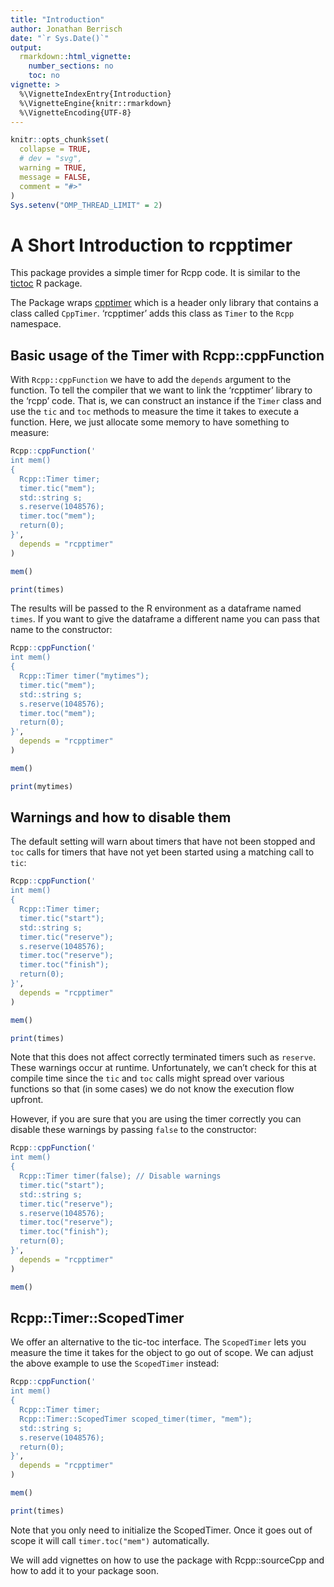 ```yaml
---
title: "Introduction"
author: Jonathan Berrisch
date: "`r Sys.Date()`"
output:
  rmarkdown::html_vignette:
    number_sections: no
    toc: no
vignette: >
  %\VignetteIndexEntry{Introduction}
  %\VignetteEngine{knitr::rmarkdown}
  %\VignetteEncoding{UTF-8}
---
```


```r
knitr::opts_chunk$set(
  collapse = TRUE,
  # dev = "svg",
  warning = TRUE,
  message = FALSE,
  comment = "#>"
)
Sys.setenv("OMP_THREAD_LIMIT" = 2)
```

# A Short Introduction to rcpptimer

This package provides a simple timer for Rcpp code. It is similar to the [tictoc](https://cran.r-project.org/web/packages/tictoc/index.html) R package. 

The Package wraps [cpptimer](https://github.com/BerriJ/cpptimer) which is a header only library that contains a class called `CppTimer`. 'rcpptimer' adds this class as `Timer` to the `Rcpp` namespace. 

## Basic usage of the Timer with Rcpp::cppFunction

With `Rcpp::cppFunction` we have to add the `depends` argument to the function. To tell the compiler that we want to link the 'rcpptimer' library to the 'rcpp' code. That is, we can construct an instance if the `Timer` class and use the `tic` and `toc` methods to measure the time it takes to execute a function. Here, we just allocate some memory to have something to measure:

```r
Rcpp::cppFunction('
int mem()
{
  Rcpp::Timer timer;
  timer.tic("mem");
  std::string s;
  s.reserve(1048576);
  timer.toc("mem");
  return(0);
}',
  depends = "rcpptimer"
)

mem()

print(times)
```

The results will be passed to the R environment as a dataframe named `times`. If you want to give the dataframe a different name you can pass that name to the constructor:

```r
Rcpp::cppFunction('
int mem()
{
  Rcpp::Timer timer("mytimes");
  timer.tic("mem");
  std::string s;
  s.reserve(1048576);
  timer.toc("mem");
  return(0);
}',
  depends = "rcpptimer"
)

mem()

print(mytimes)
```

## Warnings and how to disable them

The default setting will warn about timers that have not been stopped and `toc` calls for timers that have not yet been started using a matching call to `tic`:

```r
Rcpp::cppFunction('
int mem()
{
  Rcpp::Timer timer;
  timer.tic("start");
  std::string s;
  timer.tic("reserve");
  s.reserve(1048576);
  timer.toc("reserve");
  timer.toc("finish");
  return(0);
}',
  depends = "rcpptimer"
)

mem()

print(times)
```

Note that this does not affect correctly terminated timers such as `reserve`. These warnings occur at runtime. Unfortunately, we can't check for this at compile time since the `tic` and `toc` calls might spread over various functions so that (in some cases) we do not know the execution flow upfront.

However, if you are sure that you are using the timer correctly you can disable these warnings by passing `false` to the constructor:

```r
Rcpp::cppFunction('
int mem()
{
  Rcpp::Timer timer(false); // Disable warnings
  timer.tic("start");
  std::string s;
  timer.tic("reserve");
  s.reserve(1048576);
  timer.toc("reserve");
  timer.toc("finish");
  return(0);
}',
  depends = "rcpptimer"
)

mem()
```

## Rcpp::Timer::ScopedTimer

We offer an alternative to the tic-toc interface. The `ScopedTimer` lets you measure the time it takes for the object to go out of scope. We can adjust the above example to use the `ScopedTimer` instead:

```r
Rcpp::cppFunction('
int mem()
{
  Rcpp::Timer timer;
  Rcpp::Timer::ScopedTimer scoped_timer(timer, "mem");
  std::string s;
  s.reserve(1048576);
  return(0);
}',
  depends = "rcpptimer"
)

mem()

print(times)
```

Note that you only need to initialize the ScopedTimer. Once it goes out of scope it will call `timer.toc("mem")` automatically.

We will add vignettes on how to use the package with Rcpp::sourceCpp and how to add it to your package soon.
